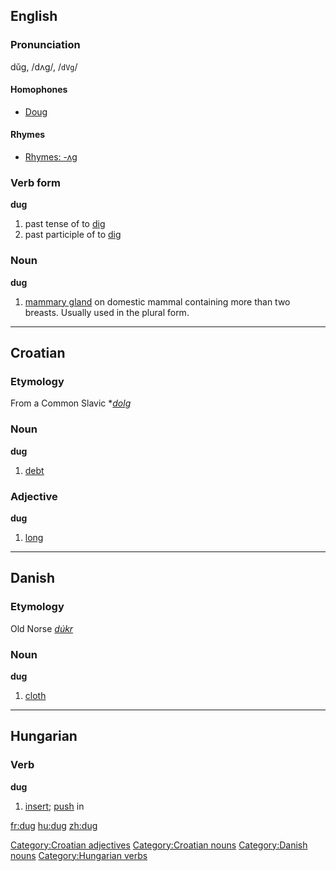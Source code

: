 ==English==
===Pronunciation===
dŭg, /dʌɡ/, /<tt>dVg</tt>/

====Homophones====
*[[Doug]]

====Rhymes====
*[[Rhymes:English:-ʌɡ|Rhymes: -ʌɡ]]

===Verb form===
'''dug'''
# past tense of to [[dig]]
# past participle of to [[dig]]

===Noun===
'''dug'''

# [[mammary gland]] on domestic mammal containing more than two breasts. Usually used in the plural form.

----

==Croatian==
===Etymology===
From a Common Slavic *''[[dolg]]''
===Noun===
'''dug'''

#[[debt]]

===Adjective===
'''dug'''

#[[long]]

[[Category:Croatian adjectives]]
[[Category:Croatian nouns]]

----

==Danish==
===Etymology===
Old Norse ''[[dúkr]]''
===Noun===
'''dug'''

# [[cloth]]

[[Category:Danish nouns]]

----

==Hungarian==
===Verb===
'''dug'''

# [[insert]]; [[push]] in

[[Category:Hungarian verbs]]

[[fr:dug]]
[[hu:dug]]
[[zh:dug]]